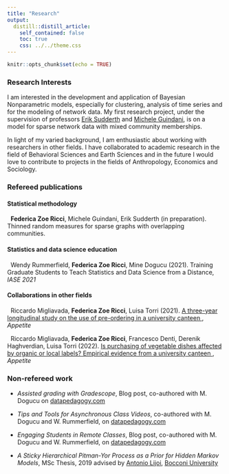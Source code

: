 ```yaml
---
title: "Research"
output:
  distill::distill_article:
    self_contained: false
    toc: true
    css: ../../theme.css
---
```


```r
knitr::opts_chunk$set(echo = TRUE)
```

### Research Interests


<p> I am interested in the development and application of Bayesian Nonparametric models, especially for clustering, analysis of time series and for the modeling of network data. My first research project, under the supervision of professors <a href='https://www.ics.uci.edu/~sudderth/' target="_blank">Erik Sudderth</a> and <a href='http://www.micheleguindani.info/' target="_blank">Michele Guindani</a>, is on a model for sparse network data with mixed community memberships.</p>

<p> In light of my varied background, I am enthusiastic about working with researchers in other fields. I have collaborated to academic research in the field of Behavioral Sciences and Earth Sciences and in the future I would love to contribute to projects in the fields of Anthropology, Economics and Sociology. </p>

### Refereed publications

#### Statistical methodology

<p> <i class='fa fa-file-alt'></i> &nbsp; **Federica Zoe Ricci**, Michele Guindani, Erik Sudderth (in preparation). Thinned random measures for sparse graphs with overlapping communities. </p> 

#### Statistics and data science education

<p> <i class='fa fa-file-alt'></i> &nbsp; Wendy Rummerfield, **Federica Zoe Ricci**, Mine Dogucu (2021). Training Graduate Students to Teach Statistics and Data Science from a Distance, _IASE 2021_ </p> 

#### Collaborations in other fields

<p> <i class='fa fa-file-alt'></i> &nbsp; Riccardo Migliavada, **Federica Zoe Ricci**, Luisa Torri (2021). <a href="https://www.sciencedirect.com/science/article/pii/S0195666321001100?casa_token=iul1lGSFkBkAAAAA:Pq3OHZh5qvbIAjUzCKffo4jUq1G6TVwwWovyr8I8EX4qi22Zo4-bIoOaKACHWgF5feuLRZXX" target="_blank"> A three-year longitudinal study on the use of pre-ordering in a university canteen </a>, _Appetite_</i> </p>

<p> <i class='fa fa-file-alt'></i> &nbsp; Riccardo Migliavada, **Federica Zoe Ricci**, Francesco Denti, Derenik Haghverdian, Luisa Torri (2022). <a href="https://www.sciencedirect.com/science/article/abs/pii/S0195666322000861" target="_blank"> Is purchasing of vegetable dishes affected by organic or local labels? Empirical evidence from a university canteen </a>, _Appetite_  </p> 

###  Non-refereed work

* _Assisted grading with Gradescope_, Blog post, co-authored with M. Dogucu on <a href='https://www.datapedagogy.com/posts/2021-08-12-assisted-grading-with-gradescope/' target="_blank"> datapedagogy.com </a>

* _Tips and Tools for Asynchronous Class Videos_, co-authored with M. Dogucu and W. Rummerfield, on <a href='https://www.datapedagogy.com/posts/2021-01-08-video-production-tips/
' target="_blank"> datapedagogy.com </a>

* _Engaging Students in Remote Classes_, Blog post, co-authored with M. Dogucu and W. Rummerfield, on <a href='https://www.datapedagogy.com/posts/2020-09-10-student-engagement-remote/' target="_blank"> datapedagogy.com </a>

* _A Sticky Hierarchical Pitman-Yor Process as a Prior for Hidden Markov Models_, MSc Thesis, 2019 advised by <a href='http://mypage.unibocconi.it/antoniolijoi/' target="_blank">Antonio Lijoi</a>, <a href='https://www.bayeslab.unibocconi.eu/wps/wcm/connect/Cdr/Bayeslab/Home' target=_blank">Bocconi University</a>



